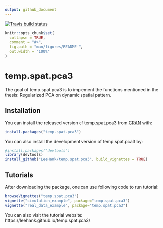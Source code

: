 ```yaml
---
output: github_document
---
```


[![Travis build status](https://travis-ci.com/LeeHank/temp.spat.pca3.svg?branch=master)](https://travis-ci.com/LeeHank/temp.spat.pca3)

<!-- README.md is generated from README.Rmd. Please edit that file -->

```r
knitr::opts_chunk$set(
  collapse = TRUE,
  comment = "#>",
  fig.path = "man/figures/README-",
  out.width = "100%"
)
```
# temp.spat.pca3

The goal of temp.spat.pca3 is to implement the functions mentioned in the thesis: Regularized PCA on dynamic spatial pattern.

## Installation

You can install the released version of temp.spat.pca3 from [CRAN](https://CRAN.R-project.org) with:

``` r
install.packages("temp.spat.pca3")
```

You can also install the development version of temp.spat.pca3 by:  

```r
#install.packages("devtools")
library(devtools)
install_github("LeeHank/temp.spat.pca3", build_vignettes = TRUE)
```
## Tutorials  

After downloading the package, one can use following code to run tutorial:  
```r
browseVignettes("temp.spat.pca3")
vignette("simulation_example", package="temp.spat.pca3")
vignette("real_data_example", package="temp.spat.pca3")

```

You can also visit the tutorial website: https://leehank.github.io/temp.spat.pca3/